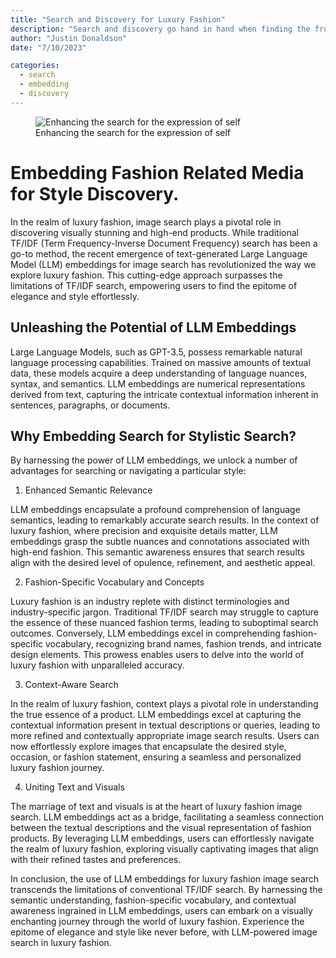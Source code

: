 ```yaml
---
title: "Search and Discovery for Luxury Fashion"
description: "Search and discovery go hand in hand when finding the frontiers for personal taste"
author: "Justin Donaldson"
date: "7/10/2023"

categories:
  - search
  - embedding
  - discovery
---
```


![Enhancing the search for the expression of self](images/omgjjd_a_woman_searching_through_layers_of_a_neural_network_bra_621c77d0-55f4-4be8-8b8e-712e3dd50819.png)


# Embedding Fashion Related Media for Style Discovery.

In the realm of luxury fashion, image search plays a pivotal role in
discovering visually stunning and high-end products. While traditional TF/IDF
(Term Frequency-Inverse Document Frequency) search has been a go-to method, the
recent emergence of text-generated Large Language Model (LLM) embeddings for
image search has revolutionized the way we explore luxury fashion. This
cutting-edge approach surpasses the limitations of TF/IDF search, empowering
users to find the epitome of elegance and style effortlessly.

## Unleashing the Potential of LLM Embeddings

Large Language Models, such as GPT-3.5, possess remarkable natural language
processing capabilities. Trained on massive amounts of textual data, these
models acquire a deep understanding of language nuances, syntax, and semantics.
LLM embeddings are numerical representations derived from text, capturing the
intricate contextual information inherent in sentences, paragraphs, or
documents.

## Why Embedding Search for Stylistic Search?

By harnessing the power of LLM embeddings, we unlock a number of advantages for
searching or navigating a particular style:

1. Enhanced Semantic Relevance

LLM embeddings encapsulate a profound comprehension of language semantics,
leading to remarkably accurate search results. In the context of luxury
fashion, where precision and exquisite details matter, LLM embeddings grasp the
subtle nuances and connotations associated with high-end fashion. This semantic
awareness ensures that search results align with the desired level of opulence,
refinement, and aesthetic appeal.

2. Fashion-Specific Vocabulary and Concepts

Luxury fashion is an industry replete with distinct terminologies and
industry-specific jargon. Traditional TF/IDF search may struggle to capture the
essence of these nuanced fashion terms, leading to suboptimal search outcomes.
Conversely, LLM embeddings excel in comprehending fashion-specific vocabulary,
recognizing brand names, fashion trends, and intricate design elements. This
prowess enables users to delve into the world of luxury fashion with
unparalleled accuracy.

3. Context-Aware Search

In the realm of luxury fashion, context plays a pivotal role in understanding
the true essence of a product. LLM embeddings excel at capturing the contextual
information present in textual descriptions or queries, leading to more refined
and contextually appropriate image search results. Users can now effortlessly
explore images that encapsulate the desired style, occasion, or fashion
statement, ensuring a seamless and personalized luxury fashion journey.

4. Uniting Text and Visuals

The marriage of text and visuals is at the heart of luxury fashion image
search. LLM embeddings act as a bridge, facilitating a seamless connection
between the textual descriptions and the visual representation of fashion
products. By leveraging LLM embeddings, users can effortlessly navigate the
realm of luxury fashion, exploring visually captivating images that align with
their refined tastes and preferences.

In conclusion, the use of LLM embeddings for luxury fashion image search
transcends the limitations of conventional TF/IDF search. By harnessing the
semantic understanding, fashion-specific vocabulary, and contextual awareness
ingrained in LLM embeddings, users can embark on a visually enchanting journey
through the world of luxury fashion. Experience the epitome of elegance and
style like never before, with LLM-powered image search in luxury fashion.

